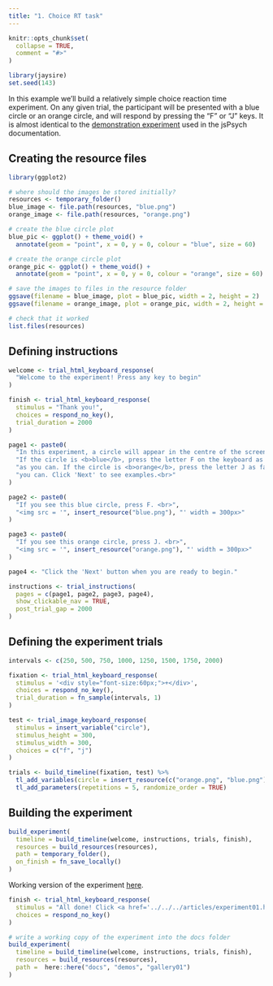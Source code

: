 ```yaml
---
title: "1. Choice RT task"
---
```


```r
knitr::opts_chunk$set(
  collapse = TRUE,
  comment = "#>"
)
```

```r
library(jaysire)
set.seed(143)
```

In this example we'll build a relatively simple choice reaction time experiment. On any given trial, the participant will be presented with a blue circle or an orange circle, and will respond by pressing the "F" or "J" keys. It is almost identical to the [demonstration experiment](https://www.jspsych.org/tutorials/rt-task/) used in the jsPsych documentation. 

## Creating the resource files

```r
library(ggplot2)

# where should the images be stored initially?
resources <- temporary_folder()  
blue_image <- file.path(resources, "blue.png")
orange_image <- file.path(resources, "orange.png")

# create the blue circle plot
blue_pic <- ggplot() + theme_void() +
  annotate(geom = "point", x = 0, y = 0, colour = "blue", size = 60)

# create the orange circle plot
orange_pic <- ggplot() + theme_void() +
  annotate(geom = "point", x = 0, y = 0, colour = "orange", size = 60)

# save the images to files in the resource folder
ggsave(filename = blue_image, plot = blue_pic, width = 2, height = 2)
ggsave(filename = orange_image, plot = orange_pic, width = 2, height = 2)

# check that it worked
list.files(resources)
```


## Defining instructions

```r
welcome <- trial_html_keyboard_response(
  "Welcome to the experiment! Press any key to begin"
)

finish <- trial_html_keyboard_response(
  stimulus = "Thank you!", 
  choices = respond_no_key(),
  trial_duration = 2000
)

page1 <- paste0(
  "In this experiment, a circle will appear in the centre of the screen. ",
  "If the circle is <b>blue</b>, press the letter F on the keyboard as fast ",
  "as you can. If the circle is <b>orange</b>, press the letter J as fast as",
  "you can. Click 'Next' to see examples.<br>"
)

page2 <- paste0(
  "If you see this blue circle, press F. <br>", 
  "<img src = '", insert_resource("blue.png"), "' width = 300px>"
)

page3 <- paste0(
  "If you see this orange circle, press J. <br>", 
  "<img src = '", insert_resource("orange.png"), "' width = 300px>"
)

page4 <- "Click the 'Next' button when you are ready to begin."

instructions <- trial_instructions(
  pages = c(page1, page2, page3, page4), 
  show_clickable_nav = TRUE,
  post_trial_gap = 2000
)
```

## Defining the experiment trials

```r
intervals <- c(250, 500, 750, 1000, 1250, 1500, 1750, 2000)

fixation <- trial_html_keyboard_response(
  stimulus = '<div style="font-size:60px;">+</div>',
  choices = respond_no_key(),
  trial_duration = fn_sample(intervals, 1)
)

test <- trial_image_keyboard_response(
  stimulus = insert_variable("circle"), 
  stimulus_height = 300,
  stimulus_width = 300,
  choices = c("f", "j")
)

trials <- build_timeline(fixation, test) %>%
  tl_add_variables(circle = insert_resource(c("orange.png", "blue.png"))) %>%
  tl_add_parameters(repetitions = 5, randomize_order = TRUE)
```


## Building the experiment

```r
build_experiment(
  timeline = build_timeline(welcome, instructions, trials, finish),
  resources = build_resources(resources),
  path = temporary_folder(),
  on_finish = fn_save_locally()
)
```

Working version of the experiment [here](../demos/gallery01/experiment/index.html).

```r
finish <- trial_html_keyboard_response(
  stimulus = "All done! Click <a href='../../../articles/experiment01.html'>here</a> to return to the vignette.",
  choices = respond_no_key()
)

# write a working copy of the experiment into the docs folder
build_experiment(
  timeline = build_timeline(welcome, instructions, trials, finish),
  resources = build_resources(resources),
  path =  here::here("docs", "demos", "gallery01")
)
```



